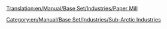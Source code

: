 [[Translation:en/Manual/Base Set/Industries/Paper Mill]]
{{en/Manual/Base Set/Industries/Industries|Image=[[File:en/Manual/Base Set/Industries/Papermill.png]]
|name=Paper Mill
|climates=[[en/Manual/Climates]].
|accepts=[[en/Manual/Base Set/Cargos/Wood]]
|produces=[[en/Manual/Base Set/Cargos/Paper]]
|notes=Not present in other [[en/Manual/Climates]].
}}

[[Category:en/Manual/Base Set/Industries/Sub-Arctic Industries]]